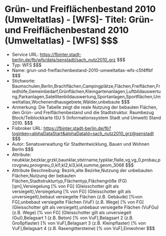 # Grün- und Freiflächenbestand 2010 (Umweltatlas) - [WFS]- Titel: Grün- und Freiflächenbestand 2010 (Umweltatlas) - [WFS] $$$
- Service URL: https://fbinter.stadt-berlin.de/fb/wfs/data/senstadt/sach_nutz2010_grz $$$
- Typ: WFS $$$
- Name: grun-und-freiflachenbestand-2010-umweltatlas-wfs-c5f4ffbf $$$
- Stichworte: Baumschulen,Berlin,Brachflächen,Campingplätze,Flächen,Freiflächen,Friedhöfe,Gemeinbedarf,Grünflächen,Kleingartenanlagen,Luftbildauswertung,Parkanlagen,Satellitenbildauswertung,Sportanlagen,Sportflächen,Umweltatlas,Wochenendhausgebiete,Wälder,unbebaute $$$
- Anmerkung: Die Tabelle zeigt die reale Nutzung der bebauten Flächen, den Grün- und Freiflächenbestand und die Stadtstruktur. Raumbezug Block/Teiblockkarte ISU 5 (Informationssystem Stadt und Umwelt) Stand 2010. $$$
- Fisbroker URL: https://fbinter.stadt-berlin.de/fb?loginkey=alphaDataStart&alphaDataId=sach_nutz2010_grz@senstadt $$$
- Autor: Senatsverwaltung für Stadtentwicklung, Bauen und Wohnen Berlin $$$
- Attribute: neubklar,bezklar,grzkl,baunklar,ststrname,typklar,flalle,vg,vg_0,probau,provgneu,provgneu_0,kl1,kl2,kl3,kl4,summe,geom_3068 $$$
- Attribute Beschreibung: Bezirk,alte Bezirke,Nutzung der unbebauten Flächen,Nutzung der bebauten Flächen,Stadtstrukturtyp,Flächentyp,Flächengröße (FG) [qm],Versiegelung [% von FG] (Gleisschotter gilt als versiegelt),Versiegelung [% von FG] (Gleisschotter gilt als unversiegelt),bebaut versiegelte Flächen (z.B. Gebäude) [%von FG],unbebaut versiegelte Flächen (VuF) (z.B. Wege) [% von FG] (Gleisschotter gilt als versiegelt),unbebaut versiegelte Flächen (VuFGu) (z.B. Wege) [% von FG] (Gleisschotter gilt als unversiegelt (Gu)),Belagsart 1 (z.B. Beton) [% von VuF],Belagsart 2 (z.B. Großpflaster) [% von VuF],Belagsart 3 (z.B. Kleinpflaster) [% von VuF],Belagsart 4 (z.B. Rasengittersteine) [% von VuF],Einwohner $$$
